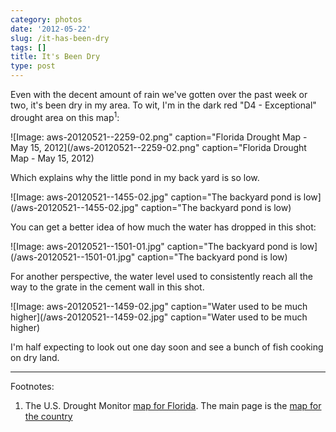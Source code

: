 ```yaml
---
category: photos
date: '2012-05-22'
slug: /it-has-been-dry
tags: []
title: It's Been Dry
type: post
---
```



Even with the decent amount of rain we've gotten over the past week or two, it's been dry in my area. To wit, I'm in the dark red "D4 - Exceptional" drought area on this map<sup>1</sup>:

![Image: aws-20120521--2259-02.png" caption="Florida Drought Map - May 15, 2012](/aws-20120521--2259-02.png" caption="Florida Drought Map - May 15, 2012)

Which explains why the little pond in my back yard is so low.

![Image: aws-20120521--1455-02.jpg" caption="The backyard pond is low](/aws-20120521--1455-02.jpg" caption="The backyard pond is low)

You can get a better idea of how much the water has dropped in this shot:

![Image: aws-20120521--1501-01.jpg" caption="The backyard pond is low](/aws-20120521--1501-01.jpg" caption="The backyard pond is low)

For another perspective, the water level used to consistently reach all the way to the grate in the cement wall in this shot.

![Image: aws-20120521--1459-02.jpg" caption="Water used to be much higher](/aws-20120521--1459-02.jpg" caption="Water used to be much higher)

I'm half expecting to look out one day soon and see a bunch of fish cooking on dry land.

---


Footnotes:

1. The U.S. Drought Monitor [map for Florida][1]. The main page is the [map for the country][2]



[1]: http://droughtmonitor.unl.edu/DM_state.htm?FL,SE

[2]: http://droughtmonitor.unl.edu/monitor.html